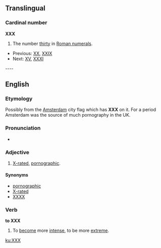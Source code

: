 ==Translingual==
   
===Cardinal number===
'''XXX'''   
# The number [[thirty]] in [[Roman numerals]].   
*Previous: [[XX]], [[XXIX]]   
*Next: [[XV]], [[thirty-one|XXXI]]   
   
----   
   
==English==
   
===Etymology===
Possibly from the [[w:Amsterdam|Amsterdam]] city flag which has '''XXX''' on it.  For a period Amsterdam was the source of much pornography in the UK. {{unreferenced|folk etymology?}}

===Pronunciation===
* {{IPA|ˌekseksˈeks}}
   
===Adjective===
{{en-adj}}
   
# [[X-rated]], [[pornographic]].   
   
====Synonyms====
*[[pornographic]]   
*[[X-rated]]   
*[[XXXX]]

===Verb===
'''to XXX'''   
   
# {{cattag|slang}} To [[become]] more [[intense]], to be more [[extreme]].

[[ku:XXX]]